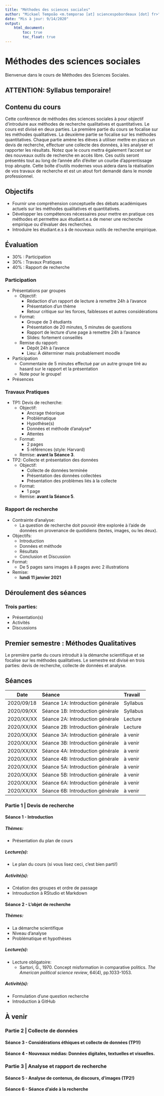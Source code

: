 ```yaml
---
title: "Méthodes des sciences sociales"
author: "Mickael Tempoão <m.temporao [at] sciencespobordeaux [dot] fr>"
date: "Mis à jour: 9/14/2020"
output:
    html_document:
        toc: true
        toc_float: true
---
```


# Méthodes des sciences sociales
Bienvenue dans le cours de Méthodes des Sciences Sociales.

## **ATTENTION:** Syllabus temporaire!

## Contenu du cours
Cette conférence de méthodes des sciences sociales à pour objectif d'introduire aux méthodes de recherche qualitatives et quantitatives. Le cours est divisé en deux parties. La première partie du cours se focalise sur les méthodes qualitatives. La deuxième partie se focalise sur les méthodes quantitatives. Chaque partie amène les élèves à utiliser mettre en place un devis de recherche, effectuer une collecte des données, à les analyser et rapporter les résultats. Notez que le cours mettra également l'accent sur des nouveaux outils de recherche en accès libre. Ces outils seront présentés tout au long de l'année afin d'éviter un courbe d'apprentissage trop abrupte. Cette boîte d'outils modernes vous aidera dans la réalisation de vos travaux de recherche et est un atout fort demandé dans le monde professionnel.

## Objectifs
- Fournir une compréhension conceptuelle des débats académiques actuels sur les méthodes qualitatives et quantitatives.
- Développer les compétences nécessaires pour mettre en pratique ces méthodes et permettre aux étudiant.e.s de mener une recherche empirique ou d'évaluer des recherches.
- Introduire les étudiant.e.s à de nouveaux outils de recherche empirique.

## Évaluation
- 30% : Participation
- 30% : Travaux Pratiques
- 40% : Rapport de recherche

### Participation
- Présentations par groupes
    - Objectif:
        - Rédaction d'un rapport de lecture à remettre 24h à l'avance
        - Présentation d'un thème
        - Retour critique sur les forces, faiblesses et autres considérations
    - Format:
        - Groupe de 3 étudiants
        - Présentation de 20 minutes, 5 minutes de questions
        - Rapport de lecture d'une page à remettre 24h à l'avance
        - Slides: fortement conseillés
    - Remise du rapport:
        - Dépôt 24h à l'avance
        - Lieu: À déterminer mais probablement moodle
- Participation
    - Commentaire de 5 minutes effectué par un autre groupe tiré au hasard sur le rapport et la présentation
    - Note pour le groupe!
- Présences

### Travaux Pratiques
- TP1: Devis de recherche:
    - Objectif:
        - Ancrage théorique
        - Problématique
        - Hypothèse(s)
        - Données et méthode d'analyse*
        - Attentes
    - Format:
        - 2 pages
        - 5 références (style: Harvard)
    - Remise: **avant la Séance 3**.
- TP2: Collecte et présentation des données
    - Objectif:
        - Collecte de données terminée
        - Présentation des données collectées
        - Présentation des problèmes liés à la collecte
    - Format:
        - 1 page
    - Remise: **avant la Séance 5**.

### Rapport de recherche
- Contrainte d'analyse:
    - La question de recherche doit pouvoir être explorée à l'aide de données en provenance de quotidiens (textes, images, ou les deux).
- Objectifs:
    - Introduction
    - Données et méthode
    - Résultats
    - Conclusion et Discussion
- Format:
    - De 5 pages sans images à 8 pages avec 2 illustrations
- Remise:
    - **lundi 11 janvier 2021**

## Déroulement des séances

### Trois parties:
- Présentation(s)
- Activités
- Discussions

## Premier semestre : Méthodes Qualitatives
Le première partie du cours introduit à la démarche scientifique et se focalise sur les méthodes qualitatives. Le semestre est divisé en trois parties: devis de recherche, collecte de données et analyse.

## Séances

| Date       | Séance                          | Travail  |
| -----------| :------------------------------ | :------- |
| 2020/09/18 | Séance 1A: Introduction générale| Syllabus |
| 2020/09/XX | Séance 1B: Introduction générale| Syllabus |
| 2020/XX/XX | Séance 2A: Introduction générale| Lecture  |
| 2020/XX/XX | Séance 2B: Introduction générale| Lecture  |
| 2020/XX/XX | Séance 3A: Introduction générale| à venir  |
| 2020/XX/XX | Séance 3B: Introduction générale| à venir  |
| 2020/XX/XX | Séance 4A: Introduction générale| à venir  |
| 2020/XX/XX | Séance 4B: Introduction générale| à venir  |
| 2020/XX/XX | Séance 5A: Introduction générale| à venir  |
| 2020/XX/XX | Séance 5B: Introduction générale| à venir  |
| 2020/XX/XX | Séance 6A: Introduction générale| à venir  |
| 2020/XX/XX | Séance 6B: Introduction générale| à venir  |



### Partie 1 | Devis de recherche
#### Séance 1 - Introduction

##### Thèmes:
- Présentation du plan de cours

##### Lecture(s):
- Le plan du cours (si vous lisez ceci, c'est bien parti!)

##### Activité(s):
- Création des groupes et ordre de passage
- Introuduction à RStudio et Markdown

#### Séance 2 - L'objet de recherche
##### Thèmes:
- La démarche scientifique
- Niveau d'analyse
- Problématique et hypothèses

##### Lecture(s):
- Lecture obligatoire:
    - Sartori, G., 1970. Concept misformation in comparative politics. *The American political science review*, 64(4), pp.1033-1053.

##### Activité(s):
- Formulation d'une question recherche
- Introduction à GitHub

## À venir
### Partie 2 | Collecte de données

#### Séance 3 - Considérations éthiques et collecte de données (**TP1!**)

#### Séance 4 - Nouveaux médias: Données digitales, textuelles et visuelles.

### Partie 3 | Analyse et rapport de recherche

#### Séance 5 - Analyse de contenus, de discours, d'images (**TP2!**)
#### Séance 6 - Séance d'aide à la recherche

